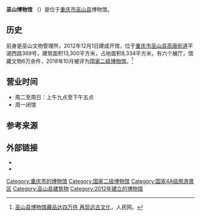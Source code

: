 '''巫山博物馆''' （{{lang-en|Wushan Museum}}）是位于[[重庆市|重庆市]][[巫山县|巫山县]]博物馆。

==历史==
前身是巫山文物管理所，2012年12月1日建成开馆，位于[[重庆市|重庆市]][[巫山县|巫山县]][[高唐街道|高唐街道]]平湖西路369号，建筑面积13,300平方米，占地面积8,334平方米，有六个展厅，馆藏文物6万余件，2018年10月被评为[[国家二级博物馆|国家二级博物馆]]。<ref>[http://culture.people.com.cn/n/2014/1023/c172318-25893461.html 巫山县博物馆藏品达四万件 再现远古文化]，人民网。</ref>

==营业时间==
*周二至周日：上午九点至下午五点
*周一闭馆

==参考来源==
{{reflist}}

==外部链接==
*{{Official website|http://www.wslfjtw.com/}}
*{{Weibo|巫山博物馆}}
{{Authority control}}

[[Category:重庆市的博物馆|Category:重庆市的博物馆]]
[[Category:国家二级博物馆|Category:国家二级博物馆]]
[[Category:国家4A级旅游景区|Category:国家4A级旅游景区]]
[[Category:巫山县建筑物|Category:巫山县建筑物]]
[[Category:2012年建立的博物馆|Category:2012年建立的博物馆]]